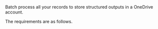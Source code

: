 Batch process all your records to store structured outputs in a OneDrive account.

The requirements are as follows.


<SharedOneDrive />
<SharedOneDriveCLIAPI />
